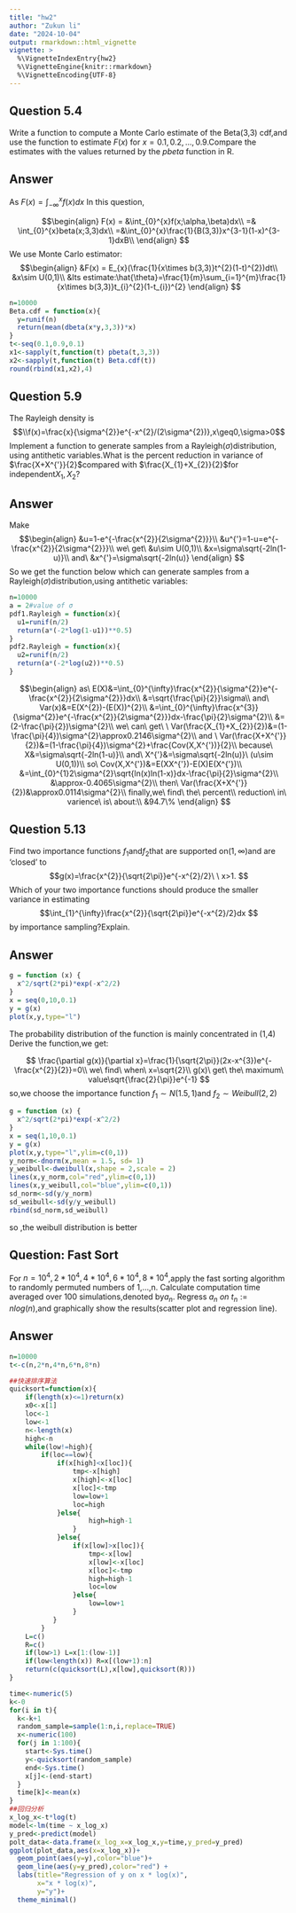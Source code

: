 ```yaml
---
title: "hw2"
author: "Zukun li"
date: "2024-10-04"
output: rmarkdown::html_vignette
vignette: >
  %\VignetteIndexEntry{hw2}
  %\VignetteEngine{knitr::rmarkdown}
  %\VignetteEncoding{UTF-8}
---
```


## Question 5.4

Write a function to compute a Monte Carlo estimate of the Beta(3,3) cdf,and use the function to estimate $F(x)$ for $x=0.1,0.2,...,0.9$.Compare the estimates with the values returned by the $pbeta$ function in R.

## Answer

As $F(x)=\int_{-\infty}^{x}f(x)dx$ In this question,

$$\begin{align}
F(x) = &\int_{0}^{x}f(x;\alpha,\beta)dx\\
=& \int_{0}^{x}beta(x;3,3)dx\\
=&\int_{0}^{x}\frac{1}{B(3,3)}x^{3-1}(1-x)^{3-1}dxB\\
\end{align}
$$ We use Monte Carlo estimator: $$\begin{align}
&F(x) = E_{x}(\frac{1}{x\times b(3,3)}t^{2}(1-t)^{2})dt\\
&x\sim U(0,1)\\
&Its estimate:\hat{\theta}=\frac{1}{m}\sum_{i=1}^{m}\frac{1}{x\times b(3,3)}t_{i}^{2}(1-t_{i})^{2}
\end{align}
$$

```r
n=10000
Beta.cdf = function(x){
  y=runif(n)
  return(mean(dbeta(x*y,3,3))*x)
}
t<-seq(0.1,0.9,0.1)
x1<-sapply(t,function(t) pbeta(t,3,3))
x2<-sapply(t,function(t) Beta.cdf(t))
round(rbind(x1,x2),4)
```

## Question 5.9

The Rayleigh density is $$\\f(x)=\frac{x}{\sigma^{2}}e^{-x^{2}/(2\sigma^{2})},x\geq0,\sigma>0$$ Implement a function to generate samples from a Rayleigh($\sigma$)distribution, using antithetic variables.What is the percent reduction in variance of $\frac{X+X^{'}}{2}$compared with $\frac{X_{1}+X_{2}}{2}$for independent$X_{1},X_{2}$?

## Answer

Make $$\begin{align}
&u=1-e^{-\frac{x^{2}}{2\sigma^{2}}}\\
&u^{'}=1-u=e^{-\frac{x^{2}}{2\sigma^{2}}}\\
we\ get\  &u\sim U(0,1)\\
&x=\sigma\sqrt{-2ln(1-u)}\\
and\ &x^{'}=\sigma\sqrt{-2ln(u)}
\end{align}
$$ So we get the function below which can generate samples from a Rayleigh($\sigma$)distribution,using antithetic variables:

```r
n=10000
a = 2#value of σ
pdf1.Rayleigh = function(x){
  u1=runif(n/2)
  return(a*(-2*log(1-u1))**0.5)
}
pdf2.Rayleigh = function(x){
  u2=runif(n/2)
  return(a*(-2*log(u2))**0.5)
}
```

$$\begin{align}
as\ E(X)&=\int_{0}^{\infty}\frac{x^{2}}{\sigma^{2}}e^{-\frac{x^{2}}{2\sigma^{2}}}dx\\
&=\sqrt{\frac{\pi}{2}}\sigma\\
and\ Var(x)&=E(X^{2})-(E(X))^{2}\\
&=\int_{0}^{\infty}\frac{x^{3}}{\sigma^{2}}e^{-\frac{x^{2}}{2\sigma^{2}}}dx-\frac{\pi}{2}\sigma^{2}\\
&=(2-\frac{\pi}{2})\sigma^{2}\\
we\ can\ get\ \ Var(\frac{X_{1}+X_{2}}{2})&=(1-\frac{\pi}{4})\sigma^{2}\approx0.2146\sigma^{2}\\
and \ Var(\frac{X+X^{'}}{2})&=(1-\frac{\pi}{4})\sigma^{2}+\frac{Cov(X,X^{'})}{2}\\
because\ X&=\sigma\sqrt{-2ln(1-u)}\\
and\ X^{'}&=\sigma\sqrt{-2ln(u)}\ (u\sim U(0,1))\\
so\ Cov(X,X^{'})&=E(XX^{'})-E(X)E(X^{'})\\
&=\int_{0}^{1}2\sigma^{2}\sqrt{ln(x)ln(1-x)}dx-\frac{\pi}{2}\sigma^{2}\\
&\approx-0.4065\sigma^{2}\\
then\ Var(\frac{X+X^{'}}{2})&\approx0.0114\sigma^{2}\\
finally,we\ find\ the\ percent\\
reduction\ in\ varience\ is\ about:\\
&94.7\%
\end{align}
$$

## Question 5.13

Find two importance functions $f_{1}$and$f_{2}$that are supported on$(1,\infty)$and are 'closed' to $$g(x)=\frac{x^{2}}{\sqrt{2\pi}}e^{-x^{2}/2}\   \ x>1.
$$ Which of your two importance functions should produce the smaller variance in estimating $$\int_{1}^{\infty}\frac{x^{2}}{\sqrt{2\pi}}e^{-x^{2}/2}dx
$$ by importance sampling?Explain.

## Answer

```r
g = function (x) {
  x^2/sqrt(2*pi)*exp(-x^2/2)
}
x = seq(0,10,0.1)
y = g(x)
plot(x,y,type="l")

```

The probability distribution of the function is mainly concentrated in (1,4) Derive the function,we get:

$$
\frac{\partial g(x)}{\partial x}=\frac{1}{\sqrt{2\pi}}(2x-x^{3})e^{-\frac{x^{2}}{2}}=0\\
we\ find\ when\ x=\sqrt{2}\\
g(x)\ get\ the\ maximum\ value\sqrt{\frac{2}{\pi}}e^{-1}
$$ so,we choose the importance function $f_{1}\sim N(1.5,1)$and $f_{2}\sim Weibull(2,2)$

```r
g = function (x) {
  x^2/sqrt(2*pi)*exp(-x^2/2)
}
x = seq(1,10,0.1)
y = g(x)
plot(x,y,type="l",ylim=c(0,1))
y_norm<-dnorm(x,mean = 1.5, sd= 1)
y_weibull<-dweibull(x,shape = 2,scale = 2)
lines(x,y_norm,col="red",ylim=c(0,1))
lines(x,y_weibull,col="blue",ylim=c(0,1))
sd_norm<-sd(y/y_norm)
sd_weibull<-sd(y/y_weibull)
rbind(sd_norm,sd_weibull)
```

so ,the weibull distribution is better

## Question: Fast Sort

For $n=10^{4},2*10^{4},4*10^{4},6*10^{4},8*10^{4}$,apply the fast sorting algorithm to randomly permuted numbers of 1,...,n. Calculate computation time averaged over 100 simulations,denoted by$a_{n}$. Regress $a_{n}\ on\ t_{n}:=nlog(n)$,and graphically show the results(scatter plot and regression line).

## Answer

```r
n=10000
t<-c(n,2*n,4*n,6*n,8*n)

##快速排序算法
quicksort=function(x){
    if(length(x)<=1)return(x)
    x0<-x[1]
    loc<-1
    low<-1
    n<-length(x)
    high<-n
    while(low!=high){
        if(loc==low){
            if(x[high]<x[loc]){
                tmp<-x[high]
                x[high]<-x[loc]
                x[loc]<-tmp
                low=low+1
                loc=high
            }else{
                    high=high-1
                }
            }else{
                if(x[low]>x[loc]){
                    tmp<-x[low]
                    x[low]<-x[loc]
                    x[loc]<-tmp
                    high=high-1
                    loc=low
                }else{
                    low=low+1
                }
           }
        }
    L=c()
    R=c()
    if(low>1) L=x[1:(low-1)]
    if(low<length(x)) R=x[(low+1):n]
    return(c(quicksort(L),x[low],quicksort(R)))
}

time<-numeric(5)
k<-0
for(i in t){
  k<-k+1
  random_sample=sample(1:n,i,replace=TRUE)
  x<-numeric(100)
  for(j in 1:100){
    start<-Sys.time()
    y<-quicksort(random_sample)
    end<-Sys.time()
    x[j]<-(end-start)
  }
  time[k]<-mean(x)
}
##回归分析
x_log_x<-t*log(t)
model<-lm(time ~ x_log_x)
y_pred<-predict(model)
polt_data<-data.frame(x_log_x=x_log_x,y=time,y_pred=y_pred)
ggplot(plot_data,aes(x=x_log_x))+
  geom_point(aes(y=y),color="blue")+  
  geom_line(aes(y=y_pred),color="red") + 
  labs(title="Regression of y on x * log(x)",
       x="x * log(x)",
       y="y")+
  theme_minimal()
```
